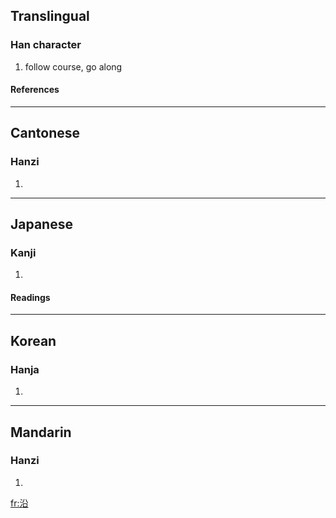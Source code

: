 ==Translingual==
===Han character===
{{Han char|rn=85|rad=水|as=05|sn=8|four=3816<sub>0</sub>|canj=水金口 (ECR), 水竹弓口 (EHNR)}}
# follow course, go along
====References====
{{Han ref|kx=0614.130|dkj=17260|dj=1008.040|hdz=31590.040|uh=6CBF|ud=27839|bh=AA75|bd=43637}}

----
==Cantonese==
===Hanzi===
{{yue-hanzi|jyut=|y=yun4}}
# {{defn|Cantonese}}

----
==Japanese==
===Kanji===
{{ja-kanji|grade=6|rs=水05}}
# {{defn|Japanese}} 
====Readings====
{{ja-readings|on=[[えん]] (en)|kun=[[そう]] (sou)}}

----
==Korean==
===Hanja===
{{ko-hanja|hangeul=연|eumhun=|rv=yeon|mr=yŏn|y=yen}}
# {{defn|Korean}}

----
==Mandarin==
===Hanzi===
{{cmn-hanzi|pin=[[yán]] (yan2), [[yàn]] (yan4)|wg=yen<sup>2</sup>, yen<sup>4</sup>}}
# {{defn|Mandarin}}

[[fr:沿]]